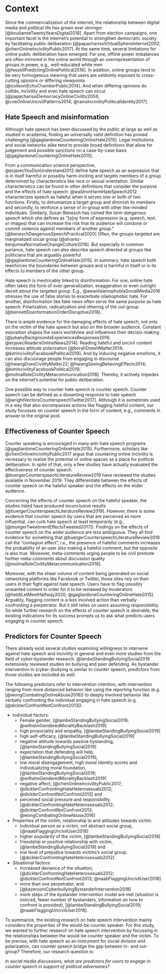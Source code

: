 # Context
Since the commercialization of the internet, the relationship between digital media and political life has grown ever stronger [@boulianneTwentyYearsDigital2018]. 
Apart from election campaigns, one important facet is the internet's potential to strengthen democratic society by facilitating public deliberation [@papacharissiVirtualSphereInternet2002; @chenOnlineIncivilityPublic2017].
At the same time, several limitations for online public deliberation have emerged. 
For one, offline power imbalances are often mirrored in the online world through an overrepresentation of groups in power, e.g., well-educated white men [@feezellPredictingOnlinePolitical2016]. In addition, online groups tend to be very homogenous meaning that users are seldomly exposed to cross-cutting opinions or differing viewpoints [@colleoniEchoChamberPublic2014]. And when differing opinions do collide, incivility and even hate speech can occur [@papacharissiDemocracyOnlineCivility2004; @coeOnlineUncivilPatterns2014; @rainsIncivilityPoliticalIdentity2017].

## Hate Speech and misinformation
Although hate speech has been discussed by the public at large as well as studied in academia, finding an universally valid definition has proved challenging [@gagliardoneCounteringOnlineHate2015]. Legal institutions and social networks alike tend to provide broad definitions that allow for judgement and possible sanctions on a case-by-case basis [@gagliardoneCounteringOnlineHate2015].

From a communication science perspective, @erjavecYouDonUnderstand2012 define hate speech as an expression that is in itself harmful or possibly harm-inciting and targets members of a group determined by characteristics like race or sexual orientation. 
Similar characteristics can be found in other definitions that consider the purpose and the effects of hate speech: @waldronHarmHateSpeech2012 characterizes speech as hateful when it serves one or both of two functions: Firstly, to dehumanize a target group and diminish its members and secondly, to reinforce a sense of in-group with other like-minded individuals. Similarly, Susan Benesch has coined the term _dangerous speech_ which she defines as "[a]ny form of expression (e.g. speech, text, or images) that can increase the risk that its audience will condone or commit violence against members of another group." [@beneschDangerousSpeechPractical2020] Often, the groups targeted are marginalized social group [@alvarez-benjumeaNormativeChangeCulture2018]. But especially in common parlance, hate speech can also describe speech directed at groups like politicians that are arguably powerful [@gagliardoneCounteringOnlineHate2015]. In summary, hate speech both reenforces the boundaries between groups and is harmful in itself or in its effects to members of the other group.

Hate speech is inextricably linked to disinformation. For one, online hate often takes the form of over-generalization, exaggeration or even outright deceit about the targeted group. E.g., @awanIslamophobiaSocialMedia2016 stresses the use of false stories to exacerbate islamophobic hate. For another, disinformation like fake news often serve the same purpose as hate speech: Polarization, radicalization and othering of the out-group [@bennettDisinformationOrderDisruptive2018].

There is ample evidence for the damaging effects of hate speech, not only on the victim of the hate speech but also on the broader audience. 
Constant exposition shapes the users worldview and influences their decisio-making [@jubanyBackgroundsExperiencesResponses2016; @erjavecReadersOnlineNews2014]. 
Reading hateful and uncivil content increases attitude polarization [@borahDoesItMatter2014; @kimIncivilityFacebookPolitical2019].
And by inducing negative emotions, it can also discourage people from engaging in discourse [@hwangDoesCivilityMatter22; @hwangSeeingBelievingEffects2014; @kimIncivilityFacebookPolitical2019; @molinaRoleCivilityMetacommunication2018]. 
Thereby, it actively impedes on the internet's potential for public deliberation.

One possible way to counter hate speech is counter speech. Counter speech can be defined as a dissenting response to hate speech [@wrightVectorsCounterspeechTwitter2017]. 
Although it is sometimes used in a way that also encompasses actions like flagging hateful content, our study focusses on counter speech in the form of content, e.g., comments in answer to the original post.

## Effectiveness of Counter Speech
Counter speaking is encouraged in many anti-hate speech programs [@gagliardoneCounteringOnlineHate2015]. Furthermore, scholars like @chenOnlineIncivilityPublic2017 argue that countering online incivility is necessary to realize the potential of online spaces as a place for political deliberation. In spite of that, only a few studies have actually evaluated the effectiveness of counter speech. @buergerCounterspeechLiteratureReview2019 have reviewed the studies available in November 2019. They differentiate between the effects of counter speech on the hateful speaker and the effects on the wider audience.

Concerning the effects of counter speech on the hateful speaker, the studies listed have produced inconclusive results [@buergerCounterspeechLiteratureReview2019].
However, there is some evidence that counter speech by users that are perceived as more influential, can curb hate speech at least temporarily (e.g., [@mungerTweetmentEffectsTweeted2017]).
Findings on the effects of counter speech on the wider audience are less ambiguous. They all find evidence for something that @buergerCounterspeechLiteratureReview2019 call the "contagion effect", i.e., the presence of hateful comments increases the probability of an user also making a hateful comment, but the opposite is also true. Moreover, meta-comments urging people to be civil promote further meta-comments about discussion quality [@molinaRoleCivilityMetacommunication2018].

Moreover, with the sheer volume of content being generated on social networking platforms like Facebook or Twitter, those sites rely on their users in their fight against hate speech. Users have to flag possibly unwanted content in order for it to be reviewed by moderators [@heldtLetMeetHalfway2020; @gagliardoneCounteringOnlineHate2015]. Arguably, flagging content is a less involved action than verbally confronting a perpetrator. But it still relies on users assuming responsibility. So while further research on the effects of counter speech is desirable, the existing indications for its success prompts us to ask what predicts users engaging in counter speech.

## Predictors for Counter Speech
There already exist several studies examining willingness to intervene against hate speech and incivility in general and even more studies from the field of cyber-bystander research. @lambeStandingBullyingSocial2019 extensively reviewed studies on bullying and peer defending. As bystander intervention in (cyber-)bullying is similar to counter speech, predictors from those studies are included as well.

The following predictors refer to intervention intention, with intervention ranging from more distanced behavior like using the reporting function (e.g. [@wongCombatingOnlineAbuse2016]) to deeply involved behavior like verbally confronting the individual engaging in hate speech (e.g. [@dickterConfrontNotConfront2013]). 

* Individual factors:
    + Female gender, [@lambeStandingBullyingSocial2019; @wilhelmGenderedMoralityBacklash2019]
    + high prosociality and empathy, [@lambeStandingBullyingSocial2019]
    + high self-efficacy, [@lambeStandingBullyingSocial2019]
    + negative attitude towards passive bystanding, [@lambeStandingBullyingSocial2019]
    + expectation that defending will help, [@lambeStandingBullyingSocial2019],
    + low moral disengagement, high moral identity scores and individualizing moral foundation, [@lambeStandingBullyingSocial2019; @wilhelmGenderedMoralityBacklash2019]
    + negative affect, [@chenOnlineIncivilityPublic2017; @dickterConfrontingHateHeterosexuals2012; @dickterConfrontNotConfront2013] and
    + perceived social pressure and responsibility. [@dickterConfrontingHateHeterosexuals2012; @dickterConfrontNotConfront2013; @wongCombatingOnlineAbuse2016]
    
* Properties of the victim, relationship to and attitudes towards victim:
    + Individual person as a victim, not abstract social group,  [@naabFlaggingUncivilUser2018]
    + higher popularity of the victim, [@lambeStandingBullyingSocial2019]
    + friendship or positive relationship with victim, [@lambeStandingBullyingSocial2019] and
    + low level of prejudice towards victims's social group. [@dickterConfrontingHateHeterosexuals2012]
    
* Situational factors:
    + Increased deviance of the situation, [@dickterConfrontingHateHeterosexuals2012; @dickterConfrontNotConfront2013; @naabFlaggingUncivilUser2018]
    + more than one perpetrator, and [@kazerooniCyberbullyingBystanderIntervention2018]
    + more steps of the bystander intervention model are met (situation is noticed, fewer number of bystanders, information on how to confront is provided), [@lambeStandingBullyingSocial2019; @naabFlaggingUncivilUser2018].
    
To summarize, the existing research on hate speech intervention mainly considers the properties of the would-be counter speaker. For this study, we wanted to further research on hate speech intervention by focussing in the relationships between the would-be counter speaker and the victim. To be precise, with hate speech as an instrument for social division and polarization, can counter speech bridge the gap between in- and out-group? Therefore, our research question is:

*In social media discussions, what are predictors for users to engage in counter speech in support of political adversaries?*